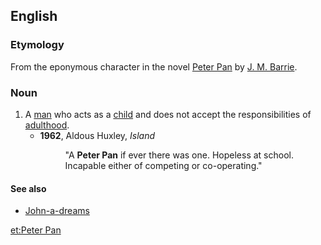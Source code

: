 ==English==

===Etymology===
From the eponymous character in the novel [[w:Peter Pan|Peter Pan]] by [[w:J. M. Barrie|J. M. Barrie]].

===Noun===
{{en-noun|head=[[Peter]] [[Pan]]}}

# A [[man]] who acts as a [[child]] and does not accept the responsibilities of [[adulthood]].
#*'''1962''', Aldous Huxley, ''Island''
#*:"A '''Peter Pan''' if ever there was one. Hopeless at school. Incapable either of competing or co-operating."

====See also====
* [[John-a-dreams]]

[[et:Peter Pan]]